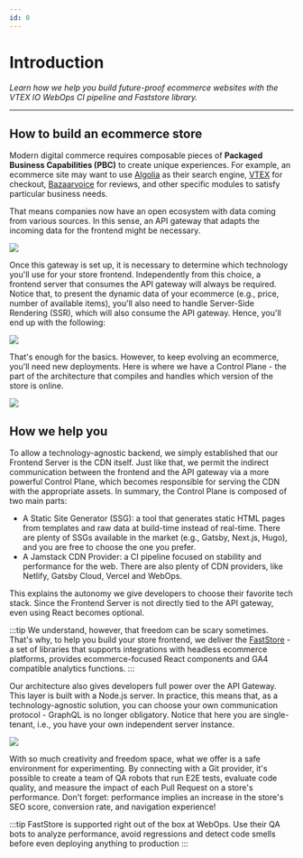 ```yaml
---
id: 0
---
```


# Introduction

*Learn how we help you build future-proof ecommerce websites with the VTEX IO WebOps CI pipeline and Faststore library.*

---

## How to build an ecommerce store

Modern digital commerce requires composable pieces of **Packaged Business Capabilities (PBC)** to create unique experiences. For example, an ecommerce site may want to use [Algolia](https://www.algolia.com/) as their search engine, [VTEX](https://vtex.com/) for checkout, [Bazaarvoice](https://www.bazaarvoice.com) for reviews, and other specific modules to satisfy particular business needs.

That means companies now have an open ecosystem with data coming from various sources. In this sense, an API gateway that adapts the incoming data for the frontend might be necessary.

![](/img/introduction/arch1.png)

Once this gateway is set up, it is necessary to determine which technology you'll use for your store frontend. Independently from this choice, a frontend server that consumes the API gateway will always be required. Notice that, to present the dynamic data of your ecommerce (e.g., price, number of available items), you'll also need to handle Server-Side Rendering (SSR), which will also consume the API gateway. Hence, you'll end up with the following:

![](/img/introduction/arch2.png)

That's enough for the basics. However, to keep evolving an ecommerce, you'll need new deployments. Here is where we have a Control Plane - the part of the architecture that compiles and handles which version of the store is online.

![](/img/introduction/arch3.png)

## How we help you

To allow a technology-agnostic backend, we simply established that our Frontend Server is the CDN itself. Just like that, we permit the indirect communication between the frontend and the API gateway via a more powerful Control Plane, which becomes responsible for serving the CDN with the appropriate assets.  In summary, the Control Plane is composed of two main parts:

- A Static Site Generator (SSG): a tool that generates static HTML pages from templates and raw data at build-time instead of real-time. There are plenty of SSGs available in the market (e.g., Gatsby, Next.js, Hugo), and you are free to choose the one you prefer.
- A Jamstack CDN Provider: a CI pipeline focused on stability and performance for the web. There are also plenty of CDN providers, like Netlify, Gatsby Cloud, Vercel and WebOps.

This explains the autonomy we give developers to choose their favorite tech stack. Since the Frontend Server is not directly tied to the API gateway, even using React becomes optional.

:::tip
We understand, however, that freedom can be scary sometimes. That's why, to help you build your store frontend, we deliver the [FastStore](/tutorials/fundamentals/1) - a set of libraries that supports integrations with headless ecommerce platforms, provides ecommerce-focused React components and GA4 compatible analytics functions.
:::

Our architecture also gives developers full power over the API Gateway.  This layer is built with a Node.js server. In practice, this means that, as a technology-agnostic solution, you can choose your own communication protocol - GraphQL is no longer obligatory. Notice that here you are single-tenant, i.e., you have your own independent server instance.

![](/img/introduction/arch4.png)

With so much creativity and freedom space, what we offer is a safe environment for experimenting. By connecting with a Git provider, it's possible to create a team of QA robots that run E2E tests, evaluate code quality, and measure the impact of each Pull Request on a store's performance.
Don't forget: performance implies an increase in the store's SEO score, conversion rate, and navigation experience!

:::tip
FastStore is supported right out of the box at WebOps. Use their QA bots to analyze performance, avoid regressions and detect code smells before even deploying anything to production
:::
